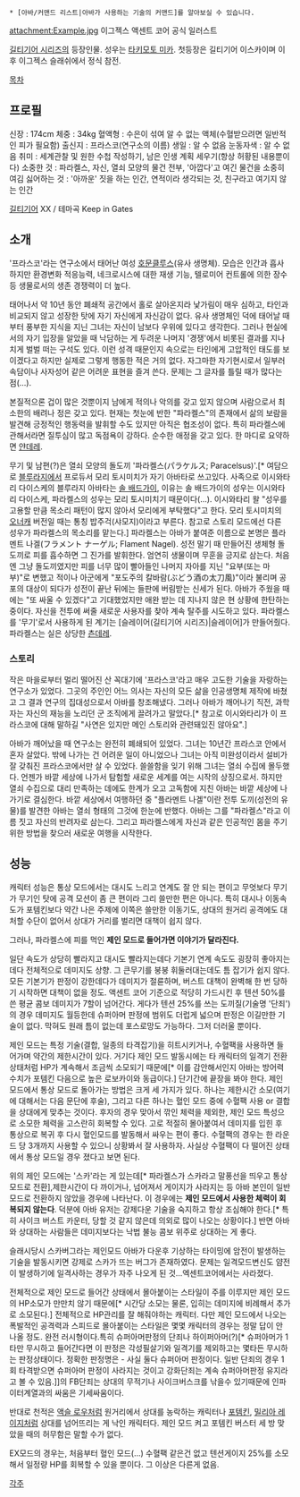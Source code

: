 {{{+1 アバ / A.B.A}}}
 * [아바/커맨드 리스트|아바가 사용하는 기술의 커맨드]를 알아보실 수 있습니다.

attachment:Example.jpg
이그젝스 액센트 코어 공식 일러스트

[[길티기어 시리즈]]의 등장인물. 성우는 [[타키모토 미카]]. 첫등장은 길티기어 이스카이며 이후 이그젝스 슬래쉬에서 정식 참전.

[[목차]]

== 프로필 ==
신장 : 174cm
체중 : 34kg
혈액형 : 수은이 섞여 알 수 없는 액체(수혈받으려면 일반적인 피가 필요함)
출신지 : 프라스코(연구소의 이름)
생일 : 알 수 없음
눈동자색 : 알 수 없음
취미 : 세계관찰 및 원한 수첩 작성하기, 남은 인생 계획 세우기(항상 허황된 내용뿐이다)
소중한 것 : 파라켈스, 자신, 열쇠 모양의 물건 전부, '아깝다'고 여긴 물건을 소중히 여김
싫어하는 것 : '아까운' 짓을 하는 인간, 연적이라 생각되는 것, 친구라고 여기지 않는 인간

[[길티기어]] XX / 테마곡 Keep in Gates{{{#!html
<object type="application/x-shockwave-flash" data="http://pds20.egloos.com/pds/201012/24/63/dewplayer-mini.swf" width="200" height="20" id="dewplayer" name="dewplayer">
<param name="movie" value="http://pds20.egloos.com/pds/201012/24/63/dewplayer-mini.swf" />
<param name="flashvars" value="mp3=http://pds20.egloos.com/pds/201012/24/63/aba.mp3" />
</object>}}}

== 소개 ==
'프라스코'라는 연구소에서 태어난 여성 [[호문클루스]](유사 생명체). 모습은 인간과 흡사하지만 환경변화 적응능력, 네크로시스에 대한 재생 기능, 텔로미어 컨트롤에 의한 장수 등 생물로서의 생존 경쟁력이 더 높다.

태어나서 약 10년 동안 폐쇄적 공간에서 홀로 살아온지라 낯가림이 매우 심하고, 타인과 비교되지 않고 성장한 탓에 자기 자신에게 자신감이 없다. 유사 생명체인 덕에 태어날 때부터 풍부한 지식을 지닌 그녀는 자신이 남보다 우위에 있다고 생각한다. 그러나 현실에서의 자기 입장을 알았을 때 낙담하는 게 두려운 나머지 '경쟁'에서 비롯된 결과를 지나치게 벌벌 떠는 구석도 있다. 이런 성격 때문인지 속으로는 타인에게 고압적인 태도를 보이겠다고 하지만 실제로 그렇게 행동한 적은 거의 없다. 자그마한 자기현시로서 일부러 속담이나 사자성어 같은 어려운 표현을 즐겨 쓴다. 문제는 그 글자를 틀릴 때가 많다는 점(...).

본질적으론 겁이 많은 것뿐이지 남에게 적의나 악의를 갖고 있지 않으며 사람으로서 최소한의 배려나 정은 갖고 있다. 현재는 첫눈에 반한 "파라켈스"의 존재에서 삶의 보람을 발견해 긍정적인 행동력을 발휘할 수도 있지만 아직은 협조성이 없다. 특히 파라켈스에 관해서라면 질투심이 많고 독점욕이 강하다. 순수한 애정을 갖고 있다. 한 마디로 요약하면 [[얀데레]].

무기 및 남편(?)은 열쇠 모양의 돌도끼 '파라켈스(パラケルス; Paracelsus)'.[* 여담으로 [[블루라지]]에서 프로듀서 모리 토시미치가 자기 아바타로 쓰고있다. 사족으로 이시와타리 다이스케의 블루라지 아바타는 [[솔 배드가이]], 이유는 솔 배드가이의 성우는 이시와타리 다이스케, 파라켈스의 성우는 모리 토시미치기 때문이다(...). 이시와타리 왈 "성우를 고용할 만큼 목소리 패턴이 많지 않아서 모리에게 부탁했다"고 한다. 모리 토시미치의 [[오너캐]] 버전일 때는 통칭 밥주걱(샤모지)이라고 부른다. 참고로 스토리 모드에선 다른 성우가 파라켈스의 목소리를 맡는다.] 파라켈스는 아바가 붙여준 이름으로 본명은 플라멘트 나겔(フラメント ナーゲル; Flament Nagel). 성전 말기 때 만들어진 생체형 돌도끼로 피를 흡수하면 그 진가를 발휘한다. 엄연히 생물이며 무훈을 긍지로 삼는다. 처음엔 그냥 돌도끼였지만 피를 너무 많이 빨아들인 나머지 자아를 지닌 "요부(또는 마부)"로 변했고 적이나 아군에게 "포도주의 칼바람(ぶどう酒の太刀風)"이라 불리며 공포의 대상이 되다가 성전이 끝난 뒤에는 들판에 버림받는 신세가 된다. 아바가 주웠을 때에는 "또 싸울 수 있겠다"고 기대했었지만 애완 받는 데 지나지 않은 현 상황에 한탄하는 중이다. 자신을 전투에 써줄 새로운 사용자를 찾아 계속 탈주를 시도하고 있다. 파라켈스를 '무기'로서 사용하게 된 계기는 [슬레이어(길티기어 시리즈)|슬레이어]가 만들어줬다. 파라켈스는 실은 상당한 [[츤데레]].

=== 스토리 ===
작은 마을로부터 멀리 떨어진 산 꼭대기에 '프라스코'라고 매우 고도한 기술을 자랑하는 연구소가 있었다. 그곳의 주인인 어느 의사는 자신의 모든 삶을 인공생명체 제작에 바쳤고 그 결과 연구의 집대성으로서 아바를 창조해냈다. 그러나 아바가 깨어나기 직전, 과학자는 자신의 재능을 노리던 군 조직에게 끌려가고 말았다.[* 참고로 이시와타리가 이 프라스코에 대해 말하길 "사연은 있지만 메인 스토리와 관련돼있진 않아요".]

아바가 깨어났을 때 연구소는 완전히 폐쇄되어 있었다. 그녀는 10년간 프라스코 안에서 혼자 살았다. 밖에 나가는 건 어려운 일이 아니었으나 그녀는 아직 미완성이라서 설비가 잘 갖춰진 프라스코에서만 살 수 있었다. 쓸쓸함을 잊기 위해 그녀는 열쇠 수집에 몰두했다. 언젠가 바깥 세상에 나가서 탐험할 새로운 세계를 여는 시작의 상징으로서. 하지만 열쇠 수집으로 대리 만족하는 데에도 한계가 오고 고독함에 지친 아바는 바깥 세상에 나가기로 결심한다. 바깥 세상에서 여행하던 중 "플라멘트 나겔"이란 전투 도끼(성전의 유물)를 발견한 아바는 열쇠 형태의 그것에 한눈에 반했다. 아바는 그를 "파라켈스"라고 이름 짓고 자신의 반려자로 삼는다. 그리고 파라켈스에게 자신과 같은 인공적인 몸을 주기 위한 방법을 찾으러 새로운 여행을 시작한다.

== 성능 ==
캐릭터 성능은 통상 모드에서는 대시도 느리고 연계도 잘 안 되는 편이고 무엇보다 무기가 무기인 탓에 공격 모션이 좀 큰 편이라 그리 쓸만한 편은 아니다. 특히 대시나 이동속도가 포템킨보다 약간 나은 주제에 이쪽은 쓸만한 이동기도, 상대의 원거리 공격에도 대처할 수단이 없어서 상대가 거리를 벌리면 대책이 쉽지 않다.

그러나, 파라켈스에 피를 먹인 '''제인 모드로 들어가면 이야기가 달라진다.'''

일단 속도가 상당히 빨라지고 대시도 빨라지는데다 기본기 연계 속도도 굉장히 좋아지는데다 전체적으로 데미지도 상향. 그 큰무기를 붕붕 휘둘러대는데도 틈 잡기가 쉽지 않다. 모든 기본기가 판정이 강한데다가 데미지가 절륜하며, 버스트 대책이 완벽해 한 번 당하기 시작하면 대책이 없을 정도. 액센트 코어 기준으로 적당히 가드시킨 후 텐션 50%를 쓴 평균 콤보 데미지가 7할이 넘어간다. 게다가 텐션 25%를 쓰는 도끼질(기술명 '단죄')의 경우 데미지도 월등한데 슈퍼아머 판정에 범위도 더럽게 넓으며 판정은 이길만한 기술이 없다. 막혀도 원래 틈이 없는데 포스로망도 가능하다. 그저 더러울 뿐이다. 

제인 모드는 특정 기술(결합, 일종의 타격잡기)을 히트시키거나, 수혈팩을 사용하면 들어가며 약간의 제한시간이 있다. 거기다 제인 모드 발동시에는 타 캐릭터의 일격기 전환 상태처럼 HP가 계속해서 조금씩 소모되기 때문에[* 이를 감안해서인지 아바는 방어력수치가 포템킨 다음으로 높은 로보카이와 동급이다.] 단기간에 끝장을 봐야 한다. 제인 모드에서 통상 모드로 돌아가는 방법은 크게 세 가지가 있다. 하나는 제한시간 소모(여기에 대해서는 다음 문단에 후술), 그리고 다른 하나는 혈인 모드 중에 수혈팩 사용 or 결합을 상대에게 맞추는 것이다.  후자의 경우 맞아서 깎인 체력을 제외한, 제인 모드 특성으로 소모한 체력을 고스란히 회복할 수 있다. 고로 적절히 몰아붙여서 데미지를 입힌 후 통상으로 복귀 후 다시 혈인모드를 발동해서 싸우는 편이 좋다. 수혈팩의 경우는 한 라운드 당 3개까지 사용할 수 있으니 상황봐서 잘 사용하자. 사실상 수혈팩이 다 떨어진 상태에서 통상 모드일 경우 졌다고 보면 된다. 

위의 제인 모드에는 '스카'라는 게 있는데[* 파라켈스가 스카라고 말풍선을 띄우고 통상 모드로 전환],제한시간이 다 까이거나, 넘어져서 게이지가 사라지는 등 아바 본인이 일반 모드로 전환하지 않았을 경우에 나타난다. 이 경우에는 '''제인 모드에서 사용한 체력이 회복되지 않는다'''. 덕분에 아바 유저는 강제다운 기술을 숙지하고 항상 조심해야 한다.[* 특히 사이크 버스트 카운터, 당할 것 같지 않은데 의외로 많이 나오는 상황이다.] 반면 아바와 상대하는 사람들은 데미지보다는 낙법 불능 콤보 위주로 상대하는 게 좋다.

슬래시당시 스카버그라는 제인모드 아바가 다운후 기상하는 타이밍에 암전이 발생하는 기술을 발동시키면 강제로 스카가 뜨는 버그가 존재하였다. 문제는 일격모드변신도 얌전이 발생하기에 일격사하는 경우가 자주 나오게 된 것...엑센트코어에서는 사라졌다.

전체적으로 제인 모드로 들어간 상태에서 몰아붙이는 스타일이 주를 이루지만 제인 모드의 HP소모가 만만치 않기 때문에[* 시간당 소모는 물론, 입히는 데미지에 비례해서 추가로 소모된다.] 전체적으로 HP관리를 잘 해줘야하는 캐릭터. 다만 제인 모드에서 나오는 폭발적인 공격력과 스피드로 몰아붙이는 스타일은 몇몇 캐릭터의 경우는 정말 답이 안 나올 정도. 완전 러시형이다.특히 슈퍼아머판정의 단죄나 하이퍼아머(?)[* 슈퍼아머가 1타만 무시하고 들어간다면 이 판정은 각성필살기와 일격기를 제외하고는 몇타든 무시하는 판정상태이다. 정확한 판정명은 - 사실 둘다 슈퍼아머 판정이다. 일반 단죄의 경우 1회 타격받으면 슈퍼아머 판정이 사라지는 것이고 강화단죄는 계속 슈퍼아머판정 유지라고 볼 수 있음.]]의 FB단죄는 상대의 무적기나 사이크버스크를 낚을수 있기때문에 인파이터계열과의 싸움은 기세싸움이다.

반대로 천적은 [[액슬 로우]]처럼 원거리에서 상대를 농락하는 캐릭터나 [[포템킨]], [[밀리아 레이지]]처럼 상대를 넘어뜨리는 게 낙인 캐릭터다. 제인 모드 켜고 포템킨 버스터 세 방 맞았을 때의 허무함은 말할 수가 없다. 
 
EX모드의 경우는, 처음부터 혈인 모드(...) 수혈팩 같은건 없고 텐션게이지 25%를 소모해서 일정량 HP를 회복할 수 있을 뿐이다. 그 이상은 다른게 없음.

[[각주]]
